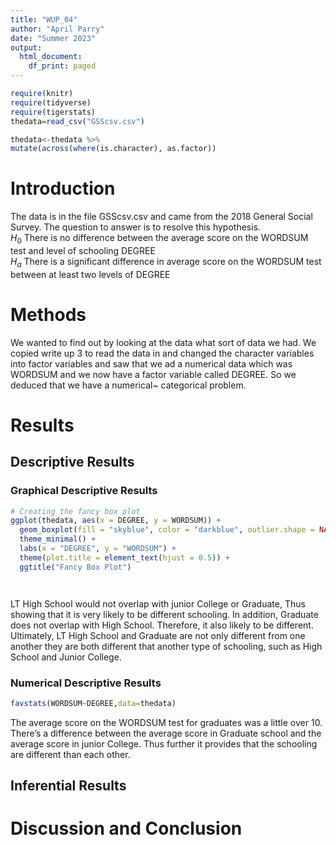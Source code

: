 ```yaml
---
title: "WUP_04"
author: "April Parry"
date: "Summer 2023"
output:
  html_document:
    df_print: paged
---
```


```r
require(knitr)
require(tidyverse)
require(tigerstats)
thedata=read_csv("GSScsv.csv")
```


```r
thedata<-thedata %>%
mutate(across(where(is.character), as.factor))
```

# Introduction

<!--In this section you explain what you are trying to show.  Where did the data come from?  What is the research or other question you are trying to answer?!-->

The data is in the file GSScsv.csv and came from the 2018 General Social Survey.  The question to answer is to resolve this hypothesis.  
$H_0$ There is no difference between the average score on the WORDSUM test and level of schooling DEGREE  
$H_a$ There is a significant difference in average score on the WORDSUM test between at least two levels of DEGREE  

# Methods

<!--Mention that you intend to use chatGPT to the greatest extent possible. Give credit to chatGPT when you use it to create code in your report. Decide on your methods:  use "variable analysis" or other appropriate descriptors.  Make sure to choose at least one graphical method and at least one numerical method.!-->

We wanted to find out by looking at the data what sort of data we had. We copied write up 3 to read the data in and changed the character variables into factor variables and saw that we ad a numerical data which was WORDSUM and we now have a factor variable called DEGREE. So we deduced that we have a numerical~ categorical problem. 

# Results

<!--Divide this section into two sub-sections:  One for your descriptive  results and one for your inferential results.!-->

## Descriptive Results

### Graphical Descriptive Results

<!--Graphical results here.  Make sure to show your code.  Provide appropriate labels for axes, giving units if possible, and provide a good title for the graph, too.  Use the graphical results to describe the patterns if any that exist in the data as focused toward the research question!-->

```r

# Creating the fancy box plot
ggplot(thedata, aes(x = DEGREE, y = WORDSUM)) +
  geom_boxplot(fill = "skyblue", color = "darkblue", outlier.shape = NA) +
  theme_minimal() +
  labs(x = "DEGREE", y = "WORDSUM") +
  theme(plot.title = element_text(hjust = 0.5)) +
  ggtitle("Fancy Box Plot")




```

LT High School would not overlap with junior College or Graduate, Thus showing that it is very likely to be different schooling. In addition, Graduate does not overlap with High School. Therefore, it also likely to be different. Ultimately, LT High School and Graduate are not only different from one another they are both different that another type of schooling, such as High School and Junior College. 


### Numerical Descriptive Results

```r
favstats(WORDSUM~DEGREE,data=thedata)
```

The average score on the WORDSUM test for graduates was a little over 10. There's a difference between the average score in Graduate school and the average score in junior College. Thus further it provides that the schooling are different than each other. 

<!--Numerical results go here. Use the numerical results to describe the patterns if any that exist in the data as focused toward the research question!-->

## Inferential Results

<!--State hypothesis clearly.  Make sure your discussion of the inferential test covers all the aspects that the test output produces, such as test statistic, p-value etc.  Make a decision about the null hypothesis, explain the assumptions on which the selected test/procedure was based, and why the chosen procedure satisfys the assumptions and is appropriate to answer the research question!-->


# Discussion and Conclusion

<!--Discussion and conclusion here.  If you found a relationship be sure to consider whether the relationship occurs because one of the variavbles causes the other, or whether they perhasps are related for some other reason.  Watch the chapter 6 videos from the GeorgeTown videos collection.!-->
